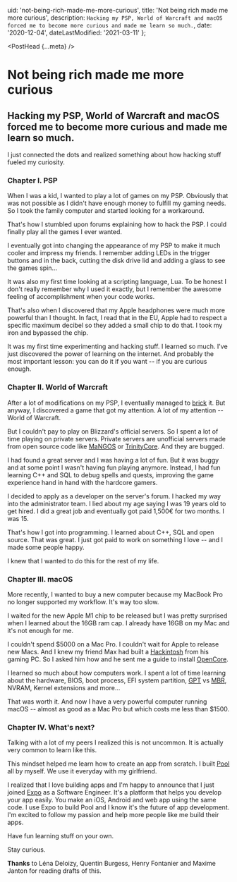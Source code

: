   uid: 'not-being-rich-made-me-more-curious',
  title: 'Not being rich made me more curious',
  description: `Hacking my PSP, World of Warcraft and macOS forced me to become more curious and made me learn so much.`,
  date: '2020-12-04',
  dateLastModified: '2021-03-11'
};

<PostHead {...meta} />

# Not being rich made me more curious

## Hacking my PSP, World of Warcraft and macOS forced me to become more curious and made me learn so much.

I just connected the dots and realized something about how hacking stuff fueled my curiosity.

### Chapter I. PSP

When I was a kid, I wanted to play a lot of games on my PSP. Obviously that was not possible as I didn't
have enough money to fulfill my gaming needs. So I took the family computer and started looking for a workaround.

That's how I stumbled upon forums explaining how to hack the PSP. I could finally play all the games I ever wanted.

I eventually got into changing the appearance of my PSP to make it much cooler and impress my friends. I remember
adding LEDs in the trigger buttons and in the back, cutting the disk drive lid and adding a glass to see the games spin...

It was also my first time looking at a scripting language, Lua. To be honest
I don't really remember why I used it exactly, but I remember the awesome feeling
of accomplishment when your code works.

That's also when I discovered that my Apple headphones were much more powerful
than I thought. In fact, I read that in the EU, Apple had to respect a specific
maximum decibel so they added a small chip to do that. I took my iron and bypassed the chip.

It was my first time experimenting and hacking stuff. I learned so much.
I've just discovered the power of learning on the internet. And probably the most
important lesson: you can do it if you want -- if you are curious enough.

### Chapter II. World of Warcraft

After a lot of modifications on my PSP, I eventually managed to [brick](<https://en.wikipedia.org/wiki/Brick_(electronics)>) it.
But anyway, I discovered a game that got my attention. A lot of my attention -- World of Warcraft.

But I couldn't pay to play on Blizzard's official servers. So I spent a lot of time playing on private servers.
Private servers are unofficial servers made from open source code like
[MaNGOS](https://github.com/mangos/MaNGOS) or [TrinityCore](https://github.com/TrinityCore/TrinityCore). And they are bugged.

I had found a great server and I was having a lot of fun. But it was buggy and at some point I wasn't having fun playing anymore.
Instead, I had fun learning C++ and SQL to debug spells and quests, improving the game experience hand in hand with the hardcore gamers.

I decided to apply as a developer on the server's forum. I hacked my way into the administrator team.
I lied about my age saying I was 19 years old to get hired. I did a great job and eventually got paid 1,500€ for two months. I was 15.

That's how I got into programming. I learned about C++, SQL and open source.
That was great. I just got paid to work on something I love -- and I made some people happy.

I knew that I wanted to do this for the rest of my life.

### Chapter III. macOS

More recently, I wanted to buy a new computer because my MacBook Pro no longer
supported my workflow. It's way too slow.

I waited for the new Apple M1 chip to be released but I was pretty surprised when
I learned about the 16GB ram cap. I already have 16GB on my Mac and it's not enough for me.

I couldn't spend $5000 on a Mac Pro. I couldn't wait for Apple to release new Macs. And
I knew my friend Max had built a [Hackintosh](https://en.wikipedia.org/wiki/Hackintosh) from his gaming PC. So I asked him how
and he sent me a guide to install [OpenCore](https://dortania.github.io/OpenCore-Install-Guide/).

I learned so much about how computers work. I spent a lot of time learning about
the hardware, BIOS, boot process, EFI system partition,
[GPT](https://en.wikipedia.org/wiki/GUID_Partition_Table) vs [MBR](https://en.wikipedia.org/wiki/Master_boot_record),
NVRAM, Kernel extensions and more...

That was worth it. And now I have a very powerful computer running macOS --
almost as good as a Mac Pro but which costs me less than $1500.

### Chapter IV. What's next?

Talking with a lot of my peers I realized this is not uncommon. It is actually
very common to learn like this.

This mindset helped me learn how to create an app from scratch.
I built [Pool](https://poolmessenger.com) all by myself.
We use it everyday with my girlfriend.

I realized that I love building apps and I'm happy to announce
that I just joined [Expo](https://expo.io) as a Software Engineer. It's a platform
that helps you develop your app easily. You make an iOS, Android and web app
using the same code. I use Expo to build Pool and I know it's the future of app
development. I'm excited to follow my passion and help more people like me build
their apps.

Have fun learning stuff on your own.

Stay curious.

**Thanks** to Léna Deloizy, Quentin Burgess, Henry Fontanier and Maxime Janton
for reading drafts of this.
